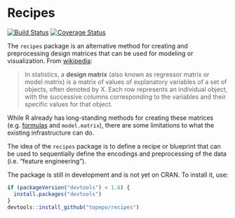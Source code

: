 # Recipes


[![Build Status](https://travis-ci.org/topepo/recipes.svg?branch=master)](https://travis-ci.org/topepo/recipes)
[![Coverage Status](https://img.shields.io/codecov/c/github/topepo/recipes/master.svg)](https://codecov.io/github/topepo/recipes?branch=master)

The `recipes` package is an alternative method for creating and preprocessing design matrices that can be used for modeling or visualization. From [wikipedia](https://en.wikipedia.org/wiki/Design_matrix):

 > In statistics, a **design matrix** (also known as regressor matrix or model matrix) is a matrix of values of explanatory variables of a set of objects, often denoted by X. Each row represents an individual object, with the successive columns corresponding to the variables and their specific values for that object.

While R already has long-standing methods for creating these matrices (e.g. [formulas](https://www.rstudio.com/rviews/2017/02/01/the-r-formula-method-the-good-parts) and `model.matrix`), there are some limitations to what the existing infrastructure can do. 

The idea of the `recipes` package is to define a recipe or blueprint that can be used to sequentially define the encodings and preprocessing of the data (i.e. "feature engineering"). 

The package is still in development and is not yet on CRAN. To install it, use:
```r
if (packageVersion("devtools") < 1.6) {
  install.packages("devtools")
}
devtools::install_github("topepo/recipes")
```
